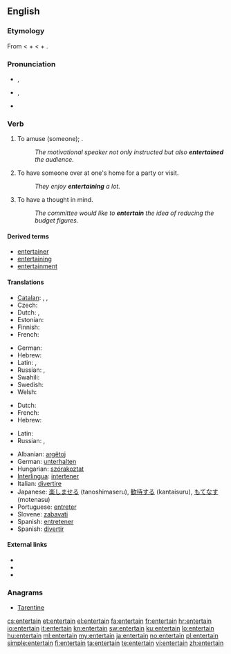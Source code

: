 ==English==

===Etymology===
From {{etyl|fro}} {{term|entretenir|lang=fro}} < {{term|entre||among|lang=fro}} + {{term|tenir||to hold|lang=fro}} < {{etyl|la}} {{term|inter|lang=la}} + {{term|teneo|teneō|hold, keep|lang=la}}.

===Pronunciation===
* {{a|RP}} {{IPA|/ˌɛntəˈteɪn/}}, {{SAMPA|/%Ent@"teIn/}}
* {{a|GenAm}} {{IPA|/ˌɛntɚˈteɪn/}}, {{SAMPA|/%Ent@`"teIn/}}
* {{audio|En-us-entertain.ogg|Audio (US)}}
*: {{rhymes|eɪn}}

===Verb===
{{en-verb}}

# {{transitive}} To amuse (someone); {{non-gloss definition|said especially of a professional [[entertainer]]}}.
#: ''The motivational speaker not only instructed but also '''entertained''' the audience.''
# {{transitive|and|intransitive}} To have someone over at one's home for a party or visit.
#: ''They enjoy '''entertaining''' a lot.''
# {{transitive}} To have a thought in mind.
#: ''The committee would like to '''entertain''' the idea  of reducing the budget figures.''

====Derived terms====
* [[entertainer]]
* [[entertaining]]
* [[entertainment]]

====Translations====
{{trans-top|to amuse}}
* [[Catalan]]: {{t|ca|entretenir}}, {{t|ca|divertir}}, {{t|ca|distreure}}
* Czech: {{t-|cs|bavit}}
* Dutch: {{t+|nl|vermaken}},  {{t+|nl|amuseren}}
* Estonian: {{t|et|lõbustama}}
* Finnish: {{t-|fi|viihdyttää}}
* French: {{t+|fr|divertir}}
{{trans-mid}}
* German: {{t|de|unterhalten}}
* Hebrew: {{t|he|בידר|tr=bidér}}
* Latin: {{t|la|remittor}}, {{t|la|remitto me}}
* Russian: {{t|ru|развлекать|sc=Cyrl|tr=razvlekát'}} {{impf}}, {{t|ru|развлечь|sc=Cyrl|tr=razvléč}} {{pf.}}
* Swahili: {{t+|sw|tumbuiza|xs=Swahili}}
* Swedish: {{t|sv|underhålla}}
* Welsh: {{t|cy|diddori|xs=Welsh}}
{{trans-bottom}}

{{trans-top|to have over at one's home}}
* Dutch: {{t+|nl|ontvangen}}
* French: {{t+|fr|recevoir}}
* Hebrew: {{t+|he|ארח|tr=eréakh}}
{{trans-mid}}
* Latin: {{t|la|oblecto}}
* Russian: {{t|ru|развлекаться|sc=Cyrl|tr=razvlekát'sjz}} {{impf}}, {{t|ru|развлечься|sc=Cyrl|tr=razvléčsjz}} {{pf.}}
{{trans-bottom}}

{{checktrans-top}}
* Albanian: [[argëtoj]]
* German: [[unterhalten]]
* Hungarian: [[szórakoztat]]
* [[Interlingua]]: [[intertener]]
* Italian: [[divertire]]
* Japanese: [[楽しませる]] (tanoshimaseru), [[歓待する]] (kantaisuru), [[もてなす]] (motenasu)
* Portuguese: [[entreter]]
* Slovene: [[zabavati]]
* Spanish: [[entretener]]
* Spanish: [[divertir]]
{{trans-bottom}}

====External links====
* {{R:Webster 1913}}
* {{R:Century 1911}}
* {{R:OneLook}}

===Anagrams===
* [[Tarentine#English|Tarentine]]

[[cs:entertain]]
[[et:entertain]]
[[el:entertain]]
[[fa:entertain]]
[[fr:entertain]]
[[hr:entertain]]
[[io:entertain]]
[[it:entertain]]
[[kn:entertain]]
[[sw:entertain]]
[[ku:entertain]]
[[lo:entertain]]
[[hu:entertain]]
[[ml:entertain]]
[[my:entertain]]
[[ja:entertain]]
[[no:entertain]]
[[pl:entertain]]
[[simple:entertain]]
[[fi:entertain]]
[[ta:entertain]]
[[te:entertain]]
[[vi:entertain]]
[[zh:entertain]]